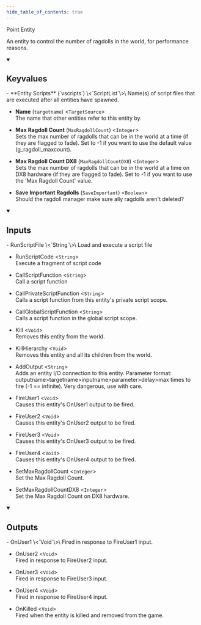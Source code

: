 ```yaml
---
hide_table_of_contents: true
---
```


Point Entity

An entity to control the number of ragdolls in the world, for performance reasons.

<details open>
<summary><h2>Keyvalues</h2></summary>
- **Entity Scripts** (`vscripts`) \<`ScriptList`\>\
Name(s) of script files that are executed after all entities have spawned.

- **Name** (`targetname`) \<`TargetSource`\>\
The name that other entities refer to this entity by.

- **Max Ragdoll Count** (`MaxRagdollCount`) \<`Integer`\>\
Sets the max number of ragdolls that can be in the world at a time (if they are flagged to fade). Set to -1 if you want to use the default value (g_ragdoll_maxcount).

- **Max Ragdoll Count DX8** (`MaxRagdollCountDX8`) \<`Integer`\>\
Sets the max number of ragdolls that can be in the world at a time on DX8 hardware (if they are flagged to fade). Set to -1 if you want to use the 'Max Ragdoll Count' value.

- **Save Important Ragdolls** (`SaveImportant`) \<`Boolean`\>\
Should the ragdoll manager make sure ally ragdolls aren't deleted?


 </details>
<details open>
<summary><h2>Inputs</h2></summary>
- RunScriptFile \<`String`\>\
Load and execute a script file

- RunScriptCode \<`String`\>\
Execute a fragment of script code

- CallScriptFunction \<`String`\>\
Call a script function

- CallPrivateScriptFunction \<`String`\>\
Calls a script function from this entity's private script scope.

- CallGlobalScriptFunction \<`String`\>\
Calls a script function in the global script scope.

- Kill \<`Void`\>\
Removes this entity from the world.

- KillHierarchy \<`Void`\>\
Removes this entity and all its children from the world.

- AddOutput \<`String`\>\
Adds an entity I/O connection to this entity. Parameter format: outputname&gt;targetname>inputname&gt;parameter&gt;delay&gt;max times to fire (-1 == infinite). Very dangerous, use with care.

- FireUser1 \<`Void`\>\
Causes this entity's OnUser1 output to be fired.

- FireUser2 \<`Void`\>\
Causes this entity's OnUser2 output to be fired.

- FireUser3 \<`Void`\>\
Causes this entity's OnUser3 output to be fired.

- FireUser4 \<`Void`\>\
Causes this entity's OnUser4 output to be fired.

- SetMaxRagdollCount \<`Integer`\>\
Set the Max Ragdoll Count.

- SetMaxRagdollCountDX8 \<`Integer`\>\
Set the Max Ragdoll Count on DX8 hardware.


 </details>
<details open>
<summary><h2>Outputs</h2></summary>
- OnUser1 \<`Void`\>\
Fired in response to FireUser1 input.

- OnUser2 \<`Void`\>\
Fired in response to FireUser2 input.

- OnUser3 \<`Void`\>\
Fired in response to FireUser3 input.

- OnUser4 \<`Void`\>\
Fired in response to FireUser4 input.

- OnKilled \<`Void`\>\
Fired when the entity is killed and removed from the game.


 </details>